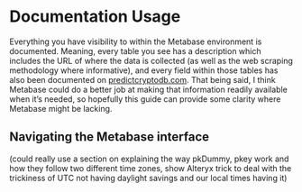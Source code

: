 # Documentation Usage

Everything you have visibility to within the Metabase environment is documented. Meaning, every table you see has a description which includes the URL of where the data is collected (as well as the web scraping methodology where informative), and every field within those tables has also been documented on [predictcryptodb.com](https://predictcryptodb.com). That being said, I think Metabase could do a better job at making that information readily available when it's needed, so hopefully this guide can provide some clarity where Metabase might be lacking.

## Navigating the Metabase interface



(could really use a section on explaining the way pkDummy, pkey work and how they follow two different time zones, show Alteryx trick to deal with the trickiness of UTC not having daylight savings and our local times having it)
